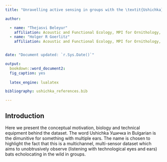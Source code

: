 ```yaml
---
title: "Unravelling active sensing in groups with the \textit{Ushichka} dataset}"

author:

  - name: "Thejasvi Beleyur"
    affiliation: Acoustic and Functional Ecology, MPI for Ornithology, Seewiesen
  - name: "Holger R Goerlitz"
    affiliation: Acoustic and Functional Ecology, MPI for Ornithology, Seewiesen


date: "Document updated: `r.Sys.Date()`" 

output:
  bookdown::word_document2:
  fig_caption: yes
  
  latex_engine: lualatex

bibliography: ushichka_references.bib

---
```



## Introduction
Here we present the conceptual motivation, biology and technical equipment behind the \textit{Ushichka} dataset. The word Ushichka \textit{(OO-shi-ch-kaa)} Ушичка in Bulgarian is the dimunitive for something with multiple ears. The name is chosen to highlight the fact that this is a  multichannel, multi-sensor dataset which aims to unobtrusively observe (listening with technological eyes and ears) bats echolocating in the wild in groups. 
